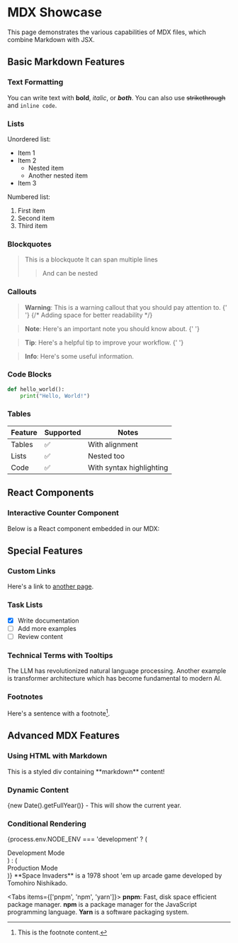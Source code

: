 # MDX Showcase

This page demonstrates the various capabilities of MDX files, which combine Markdown with JSX.

## Basic Markdown Features

### Text Formatting
You can write text with **bold**, *italic*, or ***both***. 
You can also use ~~strikethrough~~ and `inline code`.

### Lists
Unordered list:
- Item 1
- Item 2
  - Nested item
  - Another nested item
- Item 3

Numbered list:
1. First item
2. Second item
3. Third item

### Blockquotes
> This is a blockquote
> It can span multiple lines
>> And can be nested

### Callouts
> **Warning**: This is a warning callout that you should pay attention to.
{' '}
{/* Adding space for better readability */}

> **Note**: Here's an important note you should know about.
{' '}

> **Tip**: Here's a helpful tip to improve your workflow.
{' '}

> **Info**: Here's some useful information.

### Code Blocks
```python
def hello_world():
    print("Hello, World!")
```

### Tables
| Feature | Supported | Notes |
|---------|-----------|-------|
| Tables | ✅ | With alignment |
| Lists | ✅ | Nested too |
| Code | ✅ | With syntax highlighting |

## React Components


### Interactive Counter Component
Below is a React component embedded in our MDX:

<Counters />

## Special Features

### Custom Links
Here's a link to [another page](/advanced/satori).

### Task Lists
- [x] Write documentation
- [ ] Add more examples
- [ ] Review content

### Technical Terms with Tooltips

The <TextTooltip text="A large language model is a type of artificial intelligence model trained to understand and generate human-like text">LLM</TextTooltip> has revolutionized natural language processing. Another example is <TextTooltip text="Transformers are a type of neural network architecture that uses self-attention mechanisms">transformer architecture</TextTooltip> which has become fundamental to modern AI.

### Footnotes
Here's a sentence with a footnote[^1].

[^1]: This is the footnote content.

## Advanced MDX Features

### Using HTML with Markdown
<div style={{ padding: '1rem', backgroundColor: '#f0f0f0', borderRadius: '4px' }}>
  This is a styled div containing **markdown** content!
</div>

### Dynamic Content
{new Date().getFullYear()} - This will show the current year.

### Conditional Rendering
{process.env.NODE_ENV === 'development' ? (
  <div>Development Mode</div>
) : (
  <div>Production Mode</div>
)}



<Callout emoji="👾">
  **Space Invaders** is a 1978 shoot 'em up arcade game developed by Tomohiro
  Nishikado.
</Callout>


 
<Tabs items={['pnpm', 'npm', 'yarn']}>
  <Tab>**pnpm**: Fast, disk space efficient package manager.</Tab>
  <Tab>**npm** is a package manager for the JavaScript programming language.</Tab>
  <Tab>**Yarn** is a software packaging system.</Tab>
</Tabs>
